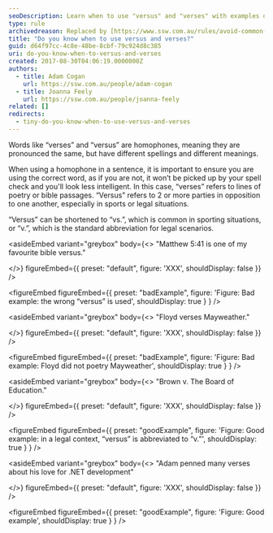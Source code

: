 ```yaml
---
seoDescription: Learn when to use "versus" and "verses" with examples of poetry, sports, and legal scenarios.
type: rule
archivedreason: Replaced by [https://www.ssw.com.au/rules/avoid-common-mistakes](/rules/avoid-common-mistakes)
title: "Do you know when to use versus and verses?"
guid: d64f97cc-4c8e-48be-8cbf-79c924d8c385
uri: do-you-know-when-to-versus-and-verses
created: 2017-08-30T04:06:19.0000000Z
authors:
  - title: Adam Cogan
    url: https://ssw.com.au/people/adam-cogan
  - title: Joanna Feely
    url: https://ssw.com.au/people/joanna-feely
related: []
redirects:
  - tiny-do-you-know-when-to-use-versus-and-verses
---
```


Words like “verses” and “versus” are homophones, meaning they are pronounced the same, but have different spellings and different meanings.

When using a homophone in a sentence, it is important to ensure you are using the correct word, as if you are not, it won’t be picked up by your spell check and you'll look less intelligent.
In this case, “verses” refers to lines of poetry or bible passages. “Versus” refers to 2 or more parties in opposition to one another, especially in sports or legal situations.

“Versus” can be shortened to “vs.”, which is common in
sporting situations, or “v.”, which is the standard abbreviation for legal
scenarios.

<asideEmbed
  variant="greybox"
  body={<>
    "Matthew 5:41 is one of my favourite bible versus."

  </>}
  figureEmbed={{
    preset: "default",
    figure: 'XXX',
    shouldDisplay: false
  }}
/>

<figureEmbed figureEmbed={{
  preset: "badExample",
  figure: 'Figure: Bad example: the wrong “versus” is used',
  shouldDisplay: true
} } />


<asideEmbed
  variant="greybox"
  body={<>
    "Floyd verses Mayweather."

  </>}
  figureEmbed={{
    preset: "default",
    figure: 'XXX',
    shouldDisplay: false
  }}
/>

<figureEmbed figureEmbed={{
  preset: "badExample",
  figure: 'Figure: Bad example: Floyd did not poetry
Mayweather',
  shouldDisplay: true
} } />


<dd>
</dd>

<asideEmbed
  variant="greybox"
  body={<>
    "Brown v. The Board of Education."

  </>}
  figureEmbed={{
    preset: "default",
    figure: 'XXX',
    shouldDisplay: false
  }}
/>

<figureEmbed figureEmbed={{
  preset: "goodExample",
  figure: 'Figure: Good example: in a legal context, “versus”
is abbreviated to “v.”',
  shouldDisplay: true
} } />


<dd>
</dd>

<asideEmbed
  variant="greybox"
  body={<>
    "Adam penned many verses about his love for .NET development"

  </>}
  figureEmbed={{
    preset: "default",
    figure: 'XXX',
    shouldDisplay: false
  }}
/>

<figureEmbed figureEmbed={{
  preset: "goodExample",
  figure: 'Figure: Good example',
  shouldDisplay: true
} } />
